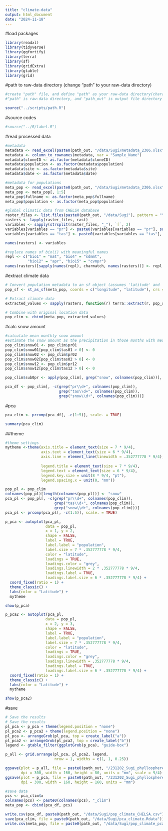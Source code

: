 ```yaml
---
title: "climate-data"
output: html_document
date: "2024-11-18"
---
```


#load packages

```r
library(readxl)
library(tidyverse)
library(ggfortify)
library(terra)
library(sf)
library(gridExtra)
library(gtable)
library(grid)
```

#path to raw-data directory (change "path" to your raw-data directory)

```r
#create "path" file, and define "path" as your raw-data directory(character vector) in the file
#"path" is raw-data directory, and "path_out" is output file directory

source("../scripts/path.R")
```

#source codes

```r
#source("../R/label.R")
```

#read processed data

```r
#metadata
metadata <- read_excel(paste0(path_out, "/data/Sugi/metadata_2306.xlsx"), sheet = "Sheet1")
metadata <- column_to_rownames(metadata, var = "Sample_Name")
metadata$cloneID <- as.factor(metadata$cloneID)
metadata$population <- as.factor(metadata$population)
metadata$site <- as.factor(metadata$site)
metadata$date <- as.factor(metadata$date)

#metadata for populations
meta_pop <- read_excel(paste0(path_out, "/data/Sugi/metadata_2306.xlsx"), sheet = "location")
meta_pop <- meta_pop[, 1:5]
meta_pop$fullname <- as.factor(meta_pop$fullname)
meta_pop$population <- as.factor(meta_pop$population)

#global climatic data from CHELSA database
raster_files <- list.files(paste0(path_out, "/data/Sugi"), pattern = "\\.tif$", full.names = TRUE)
rasters <- lapply(raster_files, rast)
variables <- sapply(strsplit(raster_files, "_"), `[`, 2)
variables[variables == "pr"] <- paste0(variables[variables == "pr"], sapply(strsplit(raster_files, "_"), `[`, 3)[variables == "pr"])
variables[variables == "tas"] <- paste0(variables[variables == "tas"], sapply(strsplit(raster_files, "_"), `[`, 3)[variables == "tas"])

names(rasters) <- variables

#replace names of bio(i) with meaningful names
repl <- c("bio1" = "mat", "bio4" = "sdmmt", 
          "bio12" = "apr", "bio15" = "cvmpr")
names(rasters)[sapply(names(repl), charmatch, names(rasters))] <- repl
```

#extract climate data

```r
# Convert population metadata to an sf object (assumes 'latitude' and 'longitude' exist)
pop_sf <- st_as_sf(meta_pop, coords = c("longitude", "latitude"), crs = 4326)

# Extract climate data
extracted_values <- sapply(rasters, function(r) terra::extract(r, pop_sf)[, 2])

# Combine with original location data
pop_clim <- cbind(meta_pop, extracted_values)
```

#calc snow amount

```r
#calculate mean monthly snow amount
#estimate the snow amount as the precipitation in those months with mean temperacture < 0
pop_clim$snow01 <- pop_clim$pr01
pop_clim$snow01[pop_clim$tas01 > 0] <- 0
pop_clim$snow02 <- pop_clim$pr02
pop_clim$snow02[pop_clim$tas02 > 0] <- 0
pop_clim$snow12 <- pop_clim$pr12
pop_clim$snow12[pop_clim$tas12 > 0] <- 0

pop_clim$sub0pr <- apply(pop_clim[, grep("snow", colnames(pop_clim))], 1, sum)

pca_df <- pop_clim[, -c(grep("pr\\d+", colnames(pop_clim)), 
                        grep("tas\\d+", colnames(pop_clim)), 
                        grep("snow\\d+", colnames(pop_clim)))]
```

#pca

```r
pca_clim <- prcomp(pca_df[, -c(1:5)], scale. = TRUE)

summary(pca_clim)
```

##theme

```r
#theme settings
mytheme <-theme(axis.title = element_text(size = 7 * 9/4),
                axis.text = element_text(size = 6 * 9/4),
                axis.line = element_line(linewidth = .352777778 * 9/4), 
                
                legend.title = element_text(size = 7 * 9/4), 
                legend.text = element_text(size = 6 * 9/4), 
                legend.key.size = unit(8 * 9/4, "pt"), 
                legend.spacing.x = unit(0, "mm"))
```


```r
pop_pl <- pop_clim
colnames(pop_pl)[length(colnames(pop_pl))] <- "snow"
pca_pl <- pop_pl[, -c(grep("pr\\d+", colnames(pop_clim)),
                      grep("tas\\d+", colnames(pop_clim)),
                      grep("snow\\d+", colnames(pop_clim)))]
pca_pl <- prcomp(pca_pl[, -c(1:5)], scale. = TRUE)

p_pca <- autoplot(pca_pl, 
                  data = pop_pl,
                  x = 1, y = 2,
                  shape = FALSE,
                  label = TRUE,
                  label.label = "population",
                  label.size = 7 * .352777778 * 9/4,
                  color = "latitude",
                  loadings = TRUE,
                  loadings.color = "grey",
                  loadings.linewidth = 2 * .352777778 * 9/4,
                  loadings.label = TRUE,
                  loadings.label.size = 6 * .352777778 * 9/4) +
  coord_fixed(ratio = 1) +
  theme_classic() +
  labs(color = "Latitude") +
  mytheme

show(p_pca)
```

```r
p_pca2 <- autoplot(pca_pl,
                  data = pop_pl,
                  x = 2, y = 3,
                  shape = FALSE,
                  label = TRUE,
                  label.label = "population",
                  label.size = 7 * .352777778 * 9/4,
                  color = "latitude",
                  loadings = TRUE,
                  loadings.color = "grey",
                  loadings.linewidth = .352777778 * 9/4,
                  loadings.label = TRUE,
                  loadings.label.size = 6 * .352777778 * 9/4) +
  coord_fixed(ratio = 1) +
  theme_classic() +
  labs(color = "Latitude") +
  mytheme

show(p_pca2)
```

#save

```r
# Save the results
# Save the results
pl_pca <- p_pca + theme(legend.position = "none")
pl_pca2 <- p_pca2 + theme(legend.position = "none")
pl_pca <- arrangeGrob(pl_pca, top = create_label("a"))
pl_pca2 <- arrangeGrob(pl_pca2, top = create_label("b"))
legend <- gtable_filter(ggplotGrob(p_pca), "guide-box")

p_all <- grid.arrange(pl_pca, pl_pca2, legend, 
                      nrow = 1, widths = c(1, 1, 0.25))

ggsave(plot = p_all, file = paste0(path_out, "/231202_Sugi_phyllosphere_June_16S/figures/pca_climate.png"), 
       dpi = 300, width = 160, height = 80, units = "mm", scale = 9/4)
ggsave(plot = p_pca, file = paste0(path_out, "/231202_Sugi_phyllosphere_June_16S/figures/pca_climate12.png"), 
       dpi = 300, width = 160, height = 160, units = "mm")
```

```r
#save data
pcs <- pca_clim$x
colnames(pcs) <- paste0(colnames(pcs), "_clim")
meta_pop <- cbind(pca_df, pcs)

write.csv(pca_df, paste0(path_out, "/data/Sugi/pop_climate_CHELSA.csv"), row.names = FALSE)
save(pca_clim, file = paste0(path_out, "/data/Sugi/pca_climate.Rdata"))
write.csv(meta_pop, file = paste0(path_out, "/data/Sugi/pop_climate_pca.csv"))
```

